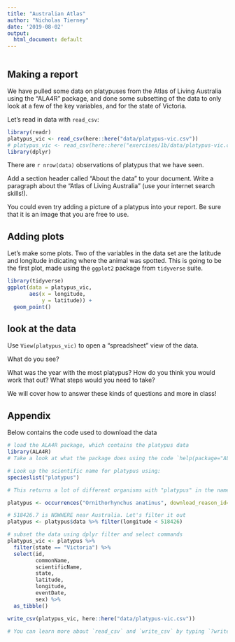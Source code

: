 ```yaml
---
title: "Australian Atlas"
author: "Nicholas Tierney"
date: '2019-08-02'
output:
  html_document: default
---
```


```r
```


## Making a report

We have pulled some data on platypuses from the Atlas of Living Australia using the "ALA4R" package, and done some subsetting of the data to only look at a few of the key variables, and for the state of Victoria.

Let's read in  data with `read_csv`:

```r
library(readr)
platypus_vic <- read_csv(here::here("data/platypus-vic.csv"))
# platypus_vic <- read_csv(here::here("exercises/1b/data/platypus-vic.csv"))
library(dplyr)

```

There are `r nrow(data)` observations of platypus that we have seen.

Add a section header called "About the data" to your document. Write a paragraph about the "Atlas of Living Australia" (use your internet search skills!).

You could even try adding a picture of a platypus into your report. Be sure that it is an image that you are free to use.

## Adding plots

Let's make some plots. Two of the variables in the data set are the latitude and longitude indicating where the animal was spotted. This is going to be the first plot, made using the `ggplot2` package from `tidyverse` suite.

```r
library(tidyverse)
ggplot(data = platypus_vic,
       aes(x = longitude, 
           y = latitude)) + 
  geom_point()
```

## look at the data

Use `View(platypus_vic)` to open a "spreadsheet" view of the data.

What do you see?

What was the year with the most platypus? How do you think you would work that out?
What steps would you need to take?

We will cover how to answer these kinds of questions and more in class!

## Appendix

Below contains the code used to download the data

```r
# load the ALA4R package, which contains the platypus data
library(ALA4R)
# Take a look at what the package does using the code `help(package="ALA4R")`

# Look up the scientific name for platypus using:
specieslist("platypus")

# This returns a lot of different organisms with "platypus" in the name, but you should be able to find one line with the relevant information, that its scientific name is "Ornithorhynchus anatinus". 

platypus <- occurrences("Ornithorhynchus anatinus", download_reason_id=10)

# 518426.7 is NOWHERE near Australia. Let's filter it out
platypus <- platypus$data %>% filter(longitude < 518426)

# subset the data using dplyr filter and select commands
platypus_vic <- platypus %>% 
  filter(state == "Victoria") %>% 
  select(id,
         commonName,
         scientificName,
         state,
         latitude,
         longitude,
         eventDate,
         sex) %>% 
  as_tibble()

write_csv(platypus_vic, here::here("data/platypus-vic.csv"))

# You can learn more about `read_csv` and `write_csv` by typing `?write_csv`.

```

